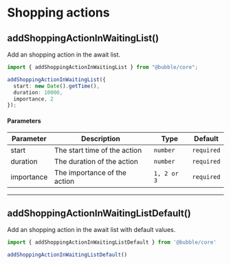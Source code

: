 # Shopping actions

## addShoppingActionInWaitingList()

Add an shopping action in the await list.

```typescript
import { addShoppingActionInWaitingList } from "@bubble/core";

addShoppingActionInWaitingList({
  start: new Date().getTime(),
  duration: 10000,
  importance, 2
});
```

#### Parameters

| Parameter  | Description                  | Type        | Default    |
| ---------- | ---------------------------- | ----------- | ---------- |
| start      | The start time of the action | `number`    | `required` |
| duration   | The duration of the action   | `number`    | `required` |
| importance | The importance of the action | `1, 2 or 3` | `required` |

---

## addShoppingActionInWaitingListDefault()

Add an shopping action in the await list with default values.

```typescript
import { addShoppingActionInWaitingListDefault } from '@bubble/core'

addShoppingActionInWaitingListDefault()
```
